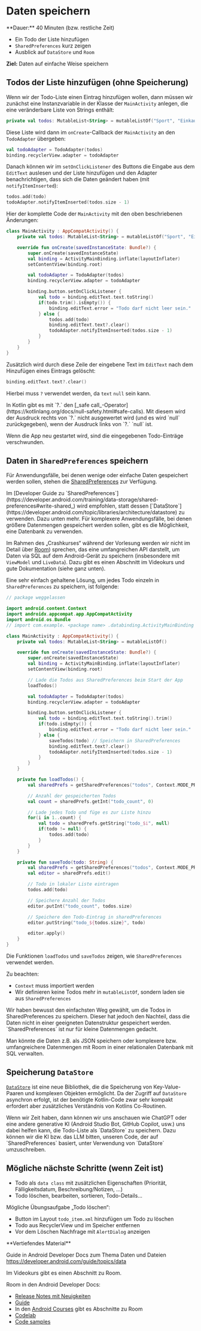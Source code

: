 
# Daten speichern

<Callout>
  **Dauer:** 40 Minuten (bzw. restliche Zeit)

  - Ein Todo der Liste hinzufügen
  - `SharedPreferences` kurz zeigen
  - Ausblick auf `DataStore` und `Room`

  **Ziel:** Daten auf einfache Weise speichern
</Callout>

## Todos der Liste hinzufügen (ohne Speicherung)

Wenn wir der Todo-Liste einen Eintrag hinzufügen wollen, dann müssen
wir zunächst eine Instanzvariable in der Klasse der `MainActivity` 
anlegen, die eine veränderbare Liste von Strings enthält:

```kotlin
private val todos: MutableList<String> = mutableListOf("Sport", "Einkaufen", "Kotlin lernen")
```

Diese Liste wird dann im `onCreate`-Callback der `MainActivity` 
an den `TodoAdapter` übergeben:

```kotlin
val todoAdapter = TodoAdapter(todos)
binding.recyclerView.adapter = todoAdapter
```

Danach können wir im `setOnClickListener` des Buttons die Eingabe
aus dem `EditText` auslesen und der Liste hinzufügen und den Adapter
benachrichtigen, dass sich die Daten geändert haben (mit `notifyItemInserted`):

```kotlin
todos.add(todo)
todoAdapter.notifyItemInserted(todos.size - 1)
```

Hier der komplette Code der `MainActivity` mit den oben beschriebenen Änderungen:


```kotlin
class MainActivity : AppCompatActivity() {
    private val todos: MutableList<String> = mutableListOf("Sport", "Einkaufen", "Kotlin lernen")

    override fun onCreate(savedInstanceState: Bundle?) {
        super.onCreate(savedInstanceState)
        val binding = ActivityMainBinding.inflate(layoutInflater)
        setContentView(binding.root)

        val todoAdapter = TodoAdapter(todos)
        binding.recyclerView.adapter = todoAdapter

        binding.button.setOnClickListener {
            val todo = binding.editText.text.toString()
            if(todo.trim().isEmpty()) {
                binding.editText.error = "Todo darf nicht leer sein."
            } else {
                todos.add(todo)
                binding.editText.text?.clear()
                todoAdapter.notifyItemInserted(todos.size - 1)
            }
        }
    }
}
```

Zusätzlich wird durch diese Zeile der eingebene Text im `EditText` 
nach dem Hinzufügen eines Eintrags gelöscht:

```kotlin
binding.editText.text?.clear()
```

Hierbei muss `?` verwendet werden, da `text` `null` sein kann. 

<Callout type="info">
In Kotlin gibt es mit `?.` den [_safe call_-Operator](https://kotlinlang.org/docs/null-safety.html#safe-calls). Mit diesem wird der Ausdruck rechts von `?.` nicht 
ausgewertet wird (und es wird `null` zurückgegeben), wenn der Ausdruck 
links von `?.` `null` ist.
</Callout>

Wenn die App neu gestartet wird, sind die eingegebenen Todo-Einträge verschwunden.

## Daten in `SharedPreferences` speichern

Für Anwendungsfälle, bei denen wenige oder einfache Daten gespeichert werden 
sollen, stehen die 
[SharedPreferences](https://developer.android.com/training/data-storage/shared-preferences)
zur Verfügung. 

<Callout type="info">
Im [Developer Guide zu `SharedPreferences`](https://developer.android.com/training/data-storage/shared-preferences#write-shared_) 
wird empfohlen, statt dessen 
[`DataStore`](https://developer.android.com/topic/libraries/architecture/datastore) zu 
verwenden. Dazu unten mehr.
</Callout>

<Callout type="info">
Für komplexere Anwendungsfälle, bei denen größere Datenmengen gespeichert werden
sollen, gibt es die Möglichkeit, eine Datenbank zu verwenden. 

Im Rahmen des „Crashkurses“ während der Vorlesung werden wir nicht im 
Detail über [Room](https://developer.android.com/training/data-storage/room)) 
sprechen, das eine umfangreichen API darstellt, um Daten via SQL auf dem
Android-Gerät zu speichern (insbesondere mit `ViewModel` und `LiveData`). 
Dazu gibt es einen Abschnitt im Videokurs und gute Dokumentation (siehe ganz unten).
</Callout>

Eine sehr einfach gehaltene Lösung, um jedes Todo einzeln in 
`SharedPreferences` zu speichern, ist folgende:

```kotlin
// package weggelassen

import android.content.Context
import androidx.appcompat.app.AppCompatActivity
import android.os.Bundle
// import com.example. <package name> .databinding.ActivityMainBinding

class MainActivity : AppCompatActivity() {
    private val todos: MutableList<String> = mutableListOf()

    override fun onCreate(savedInstanceState: Bundle?) {
        super.onCreate(savedInstanceState)
        val binding = ActivityMainBinding.inflate(layoutInflater)
        setContentView(binding.root)

        // Lade die Todos aus SharedPreferences beim Start der App
        loadTodos()

        val todoAdapter = TodoAdapter(todos)
        binding.recyclerView.adapter = todoAdapter

        binding.button.setOnClickListener {
            val todo = binding.editText.text.toString().trim()
            if(todo.isEmpty()) {
                binding.editText.error = "Todo darf nicht leer sein."
            } else {
                saveTodos(todo) // Speichern in SharedPreferences
                binding.editText.text?.clear()
                todoAdapter.notifyItemInserted(todos.size - 1)                
            }
        }
    }

    private fun loadTodos() {
        val sharedPrefs = getSharedPreferences("todos", Context.MODE_PRIVATE)

        // Anzahl der gespeicherten Todos
        val count = sharedPrefs.getInt("todo_count", 0)

        // Lade jedes Todo und füge es zur Liste hinzu
        for(i in 1..count) {
            val todo = sharedPrefs.getString("todo_$i", null)
            if(todo != null) {
                todos.add(todo)
            }
        }
    }

    private fun saveTodo(todo: String) {
        val sharedPrefs = getSharedPreferences("todos", Context.MODE_PRIVATE)
        val editor = sharedPrefs.edit()

        // Todo in lokaler Liste eintragen
        todos.add(todo)

        // Speichere Anzahl der Todos
        editor.putInt("todo_count", todos.size)

        // Speichere den Todo-Eintrag in sharedPreferences
        editor.putString("todo_${todos.size}", todo)

        editor.apply()
    }
}
```

Die Funktionen `loadTodos` und `saveTodos` zeigen, wie `SharedPreferences`
verwendet werden. 

Zu beachten:

- `Context` muss importiert werden
- Wir definieren keine Todos mehr in `mutableListOf`, sondern laden sie aus `SharedPreferences`

<Callout type="warning">
Wir haben bewusst den einfachsten Weg gewählt, um die Todos in SharedPreferences
zu speichern. Dieser hat jedoch den Nachteil, dass die Daten nicht in einer
geeigneten Datenstruktur gespeichert werden. `SharedPreferences` ist nur
für kleine Datenmengen gedacht.

Man könnte die Daten z.B. als JSON speichern oder komplexere bzw. umfangreichere
Datenmengen mit Room in einer relationalen Datenbank mit SQL verwalten.
</Callout>

## Speicherung `DataStore`

[`DataStore`](https://developer.android.com/topic/libraries/architecture/datastore)
ist eine neue Bibliothek, die die Speicherung von Key-Value-Paaren und
komplexen Objekten ermöglicht. Da der Zugriff auf `DataStore` asynchron erfolgt, 
ist der benötigte Kotlin-Code zwar sehr kompakt erfordert aber zusätzliches 
Verständnis von Kotlins Co-Routinen.

<Callout type="info">
Wenn wir Zeit haben, dann können wir uns anschauen wie ChatGPT oder eine
andere generative KI (Android Studio Bot, GitHub Copilot, usw.) uns dabei
helfen kann, die Todo-Liste als `DataStore` zu speichern. Dazu können wir
die KI bzw. das LLM bitten, unseren Code, der auf `SharedPreferences`
basiert, unter Verwendung von `DataStore` umzuschreiben.
</Callout>

## Mögliche nächste Schritte (wenn Zeit ist)

- Todo als `data class` mit zusätzlichen Eigenschaften (Priorität, Fälligkeitsdatum, Beschreibung/Notizen, …)
- Todo löschen, bearbeiten, sortieren, Todo-Details...

<Callout type="info">
Mögliche Übungsaufgabe „Todo löschen“:

- Button im Layout `todo_item.xml` hinzufügen um Todo zu löschen 
- Todo aus RecyclerView und im Speicher entfernen
- Vor dem Löschen Nachfrage mit `AlertDialog` anzeigen
</Callout>

<Callout type="warning">
**Vertiefendes Material**

Guide in Android Developer Docs zum Thema Daten und Dateien
https://developer.android.com/guide/topics/data

Im Videokurs gibt es einen Abschnitt zu Room.

Room in den Android Developer Docs:
- [Release Notes mit Neuigkeiten](https://developer.android.com/jetpack/androidx/releases/room)
- [Guide](https://developer.android.com/training/data-storage/room)
- In den [Android Courses](https://developer.android.com/courses/) gibt es Abschnitte zu Room
- [Codelab](https://developer.android.com/codelabs/android-room-with-a-view-kotlin#0)
- [Code samples](https://github.com/android/architecture-components-samples)
</Callout>